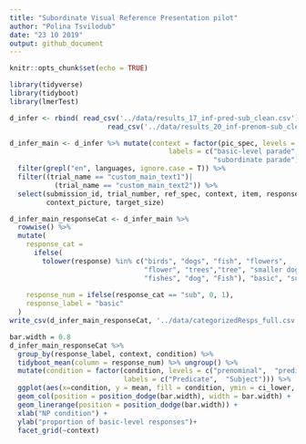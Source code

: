 ```yaml
---
title: "Subordinate Visual Reference Presentation pilot"
author: "Polina Tsvilodub"
date: "23 10 2019"
output: github_document
---
```


```r
knitr::opts_chunk$set(echo = TRUE)
```

```r
library(tidyverse)
library(tidyboot)
library(lmerTest)
```

``` r
d_infer <- rbind( read_csv('../data/results_17_inf-pred-sub_clean.csv'), 
                        read_csv('../data/results_20_inf-prenom-sub_clean.csv')) 

d_infer_main <- d_infer %>% mutate(context = factor(pic_spec, levels = c(0, 1), 
                                       labels = c("basic-level parade", 
                                                  "subordinate parade"))) %>%
  filter(grepl("en", languages, ignore.case = T)) %>%
  filter((trial_name == "custom_main_text1")| 
           (trial_name == "custom_main_text2")) %>%
  select(submission_id, trial_number, ref_spec, context, item, response, condition,
         context_picture, target_size)

d_infer_main_responseCat <- d_infer_main %>%
  rowwise() %>%
  mutate(  
    response_cat =
      ifelse(
        tolower(response) %in% c("birds", "dogs", "fish", "flowers", 
                                 "flower", "trees","tree", "smaller dogs",
                                 "fishes", "dog", "Fish"), "basic", "sub"),
    
    response_num = ifelse(response_cat == "sub", 0, 1),
    response_label = "basic"
  )
write_csv(d_infer_main_responseCat, '../data/categorizedResps_full.csv')  
```

``` r
bar.width = 0.8
d_infer_main_responseCat %>%  
  group_by(response_label, context, condition) %>%
  tidyboot_mean(column = response_num) %>% ungroup() %>% 
  mutate(condition = factor(condition, levels = c("prenominal",  "predicative"), 
                            labels = c("Predicate",  "Subject"))) %>%
  ggplot(aes(x=condition, y = mean, fill = condition, ymin = ci_lower, ymax = ci_upper)) +
  geom_col(position = position_dodge(bar.width), width = bar.width) +
  geom_linerange(position = position_dodge(bar.width)) + 
  xlab("NP condition") +
  ylab("proportion of basic-level responses")+
  facet_grid(~context)  
```